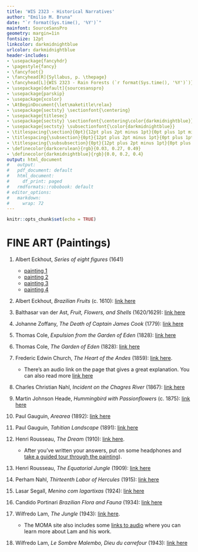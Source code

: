 ```yaml
---
title: 'WIS 2323 - Historical Narratives'
author: "Emilio M. Bruna"
date: "`r format(Sys.time(), '%Y')`"
mainfont: SourceSansPro
geometry: margin=1in
fontsize: 12pt
linkcolor: darkmidnightblue
urlcolor: darkmidnightblue
header-includes:
- \usepackage{fancyhdr}
- \pagestyle{fancy}
- \fancyfoot{}
- \fancyhead[R]{Syllabus, p. \thepage}
- \fancyhead[L]{WIS 2323 - Rain Forests (`r format(Sys.time(), '%Y')`)}
- \usepackage[default]{sourcesanspro}
- \usepackage{parskip}
- \usepackage{xcolor}
- \AtBeginDocument{\let\maketitle\relax}
- \usepackage{sectsty} \sectionfont{\centering}
- \usepackage{titlesec}
- \usepackage{sectsty} \sectionfont{\centering\color{darkmidnightblue}}
- \usepackage{sectsty} \subsectionfont{\color{darkmidnightblue}}
- \titlespacing{\section}{0pt}{12pt plus 2pt minus 1pt}{0pt plus 1pt minus 1pt}
- \titlespacing{\subsection}{0pt}{12pt plus 2pt minus 1pt}{0pt plus 1pt minus 1pt}
- \titlespacing{\subsubsection}{0pt}{12pt plus 2pt minus 1pt}{0pt plus 1pt minus 1pt}
- \definecolor{darkcerulean}{rgb}{0.03, 0.27, 0.49}
- \definecolor{darkmidnightblue}{rgb}{0.0, 0.2, 0.4}
output: html_document
#   output:
#   pdf_document: default
#   html_document:
#     df_print: paged
#   rmdformats::robobook: default
# editor_options: 
#   markdown: 
#     wrap: 72
---
```


```r
knitr::opts_chunk$set(echo = TRUE)
```

# FINE ART (Paintings)

\vspace{0.3cm}

1.  Albert Eckhout, *Series of eight figures* (1641)

    -   [painting
        1](https://en.wikipedia.org/wiki/File:Albert_Eckhout_-_Mameluca.JPG)
    -   [painting
        2](https://en.wikipedia.org/wiki/File:Albert_Eckhout_painting.jpg)
    -   [painting 3](https://en.wikipedia.org/wiki/File:MulatoAE.jpg)
    -   [painting
        4](https://en.wikipedia.org/wiki/File:Albert_Eckhout_Tapuia_woman_1641.jpg)

<!-- Eckhout was among the first European artists to paint scenes from the "New World"; he accompanied Johan Maurits, Prince of Nassau-Siegen and the Dutch governor-general of Brazil. For more and context [see this](https://www.khanacademy.org/humanities/art-americas/new-spain/colonial-brazil/a/albert-eckhout-series-of-eight-figures) -->

2.  Albert Eckhout, *Brazilian Fruits* (c. 1610): [link
    here](https://en.wikipedia.org/wiki/File:Albert_Eckhout_1610-1666_Brazilian_fruits.jpg)

3.  Balthasar van der Ast, *Fruit, Flowers, and Shells* (1620/1629):
    [link here](http://emuseum.toledomuseum.org/objects/55093)

4.  Johanne Zoffany, *The Death of Captain James Cook* (1779): [link
    here](https://en.wikipedia.org/wiki/The_Death_of_Captain_James_Cook_(Zoffany)#/media/File:Zoffany_Death_of_Captain_Cook.jpg)

5.  Thomas Cole, *Expulsion from the Garden of Eden* (1828): [link
    here](https://artsandculture.google.com/asset/expulsion-from-the-garden-of-eden/IQEPipHQTghvCw?hl=en)

6.  Thomas Cole, *The Garden of Eden* (1828): [link
    here](https://artsandculture.google.com/asset/the-garden-of-eden-thomas-cole/FwHRDrYYX_YVuw)

7.  Frederic Edwin Church, *The Heart of the Andes* (1859): [link
    here](https://www.metmuseum.org/art/collection/search/10481).

    -   There's an audio link on the page that gives a great
        explanation. You can also read more [link
        here](https://en.wikipedia.org/wiki/The_Heart_of_the_Andes)

8.  Charles Christian Nahl, *Incident on the Chagres River* (1867):
    [link
    here](http://imgzoom.cdlib.org/Fullscreen.ics?ark=ark:/13030/tf658010cs/z1&&brand=oac4)

9.  Martin Johnson Heade, *Hummingbird with Passionflowers* (c. 1875):
    [link
    here](https://artsandculture.google.com/asset/hummingbird-and-passionflowers-martin-johnson-heade/LAEr7eIcfErZwg?hl=en)

10. Paul Gauguin, *Arearea* (1892): [link
    here](https://www.wikiart.org/en/paul-gauguin/arearea-i-1892)

11. Paul Gauguin, *Tahitian Landscape* (1891): [link
    here](./texts_images/paintings/gauguin_tahitian_landscape.jpeg)

<!-- Note that Gauguin [was an exploitative colonialist in his own right](https://www.dailyartmagazine.com/gauguin-master-or-monster/).  -->

12. Henri Rousseau, *The Dream* (1910): [link
    here](https://en.wikipedia.org/wiki/Henri_Rousseau#/media/File:Henri_Rousseau_-_Le_R%C3%AAve_-_Google_Art_Project.jpg).

    -   After you've written your answers, put on some headphones and
        [take a guided tour through the
        painting](https://artsandculture.google.com/story/xwVxpOh7XnK4bQ)).

<!-- Good info [link here](https://www.nga.gov/learn/teachers/lessons-activities/ecology/rousseau-jungle.html) -->

13. Henri Rousseau, *The Equatorial Jungle* (1909): [link
    here](https://artsandculture.google.com/asset/the-equatorial-jungle-henri-rousseau/cwFWCSzNtFX8ew)

14. Perham Nahl, *Thirteenth Labor of Hercules* (1915): [link
    here](https://www.artsy.net/artwork/perham-wilhelm-nahl-the-thirteenth-labor-of-hercules-official-poster-for-the-panama-pacific-international-exposition)

15. Lasar Segall, *Menino com lagartixas* (1924): [link
    here](https://artsandculture.google.com/asset/menino-com-lagartixas-lasar-segall/lAEC6kbwDCYW_A)

16. Candido Portinari *Brazilian Flora and Fauna* (1934): [link
    here](https://artsandculture.google.com/asset/brazilian-flora-and-fauna/dQFZBwYjfMCjsA)

17. Wilfredo Lam, *The Jungle* (1943): [link
    here](https://www.wikiart.org/en/wifredo-lam/the-jungle-1943).

    -   The MOMA site also includes some [links to
        audio](https://www.moma.org/collection/works/34666) where you
        can learn more about Lam and his work.

18. Wilfredo Lam, *Le Sombre Malembo, Dieu du carrefour* (1943): [link
    here](https://www.wikiart.org/en/wifredo-lam/le-sombre-malembo-dieu-du-carrefour-1943)

<!-- ![Ekhout-Series of eight figures (1-2)](./texts_images/paintings/ekhout1.jpeg){height=30%}   -->

<!-- ![Ekhout-Series of eight figures (3-4)](./texts_images/paintings/ekhout2.jpeg){height=30%}   -->

<!-- ![Ekhout-Series of eight figures (5-6)](./texts_images/paintings/ekhout4.jpeg){height=30%}   -->

<!-- ![Ekhout-Series of eight figures (7-8)](./texts_images/paintings/ekhout5.jpeg){height=30%}    -->

<!-- ![Ekhout - Coconuts](./texts_images/paintings/ekhout6.jpeg){height=30%}   -->

<!-- ![van der Ast - Fruit, Flowers, and Shells](./texts_images/paintings/vanderast.jpeg){height=50%}   -->

<!-- ![Zofany - The Death of Captain James Cook](./texts_images/paintings/zoffany.jpeg){height=30%}   -->

<!-- ![Cole](./texts_images/paintings/cole2.jpeg){height=30%}   -->

<!-- ![Cole - Expulsion from the Garden of Eden](./texts_images/paintings/cole1.jpeg){height=30%}   -->

<!-- ![Church - The Heart of the Andes](./texts_images/paintings/church.jpeg){height=30%}   -->

<!-- ![C Nahl - Incident on the Chagres River](./texts_images/paintings/nahl1.png){height=50%}   -->

<!-- ![Heade - South American River](./texts_images/paintings/heade1.jpeg){height=50%}   -->

<!-- ![Gauguin - Tahitian Landscape](./texts_images/paintings/gauguin_tahitian_landscape.jpeg){height=30%}    -->

<!-- ![Gauguin - Bathers in Tahiti](./texts_images/paintings/gauguin_bathers.jpeg){height=30%}    -->

<!-- ![Rousseau - The Dream](./texts_images/paintings/rousseau1.jpeg){height=30%}   -->

<!-- ![Rousseau - The Equatorial Jungle](./texts_images/paintings/rousseau2.jpeg){height=30%}   -->

<!-- ![P Nahl - Thirteenth Labor of Hercules](./texts_images/paintings/nahl2.jpg){height=30%}   -->

<!-- ![Segall - Menino com lagartixas](./texts_images/paintings/segall.jpeg){height=30%}   -->

<!-- ![W. Lam - The Jungle (La Jungla)](./texts_images/paintings/lam_jungle.jpeg){height=30%}    -->

<!-- ![W. Lam - Le Sombre Malembo, Dieu du carrefour](./texts_images/paintings/lam_sombre.jpeg){height=30%}   -->

<!-- ![Candido Portinari - Brazilian Flora and Fauna](https://artsandculture.google.com/asset/brazilian-flora-and-fauna/dQFZBwYjfMCjsA)   -->

<!-- [link for hi-res](https://artsandculture.google.com/asset/brazilian-flora-and-fauna/dQFZBwYjfMCjsA) -->

<!-- #### Others -->

<!-- The Naturalist on the River Amazons Henry Walter Bates -->

<!-- https://www.gutenberg.org/files/2440/2440-h/2440-h.htm -->

<!-- David Livingstone *A popular account of the Narrative of an expedition to the Zambesi and its tributaries* [[link to full text](https://www.gutenberg.org/files/2519/2519-h/2519-h.htm)] and [link](https://library.si.edu/digital-library/book/narrativeofexpe00livi). -->

<!-- von Humboldt *Personal Narrative of Travels to the Equinoctial Regions of America, During the Years 1799-1804* -->

<!-- - Juan Diego de Valdez - Lost City of Zinj -->

<!-- - David Livingstone - Narrative of an Expedition -->

<!-- - JE Warren - the Romance of the Tropics (Knickerbocker Magazine) -->

<!-- - Pierre d'Ailly -  Imago Mundi (1410) -->

<!-- #### Timeline -->

<!-- 1271   Marco Polo goes to China.   -->

<!-- 1418   João Gonçalves Zarco and Tristão Vaz Teixeira discover Porto Santo.   -->

<!-- 1434   Gil Eanes passes Cabo de Não and rounds Cape Bojador.   -->

<!-- 1443   Nuno Tristão passes Cape Blanco.   -->

<!-- 1444   Dinis Dias reaches the mouth of the Senegal River.   -->

<!-- 1446   The Portuguese reach Cape Verde and the Gambia River.   -->

<!-- 1460   Pêro de Sintra reaches Sierra Leone.   -->

<!-- 1473   Lopo Gonçalves is the first to cross the equator.   -->

<!-- 1474   Ruy de Sequeira discovers São Tomé and Príncipe.   -->

<!-- 1482   Diogo Cão reaches the Congo River, where he erects a “padrão” (pillar of stone).   -->

<!-- 1492   Columbus sails to the New World.   -->

<!-- 1498    Vasco de Gama Sailed around Africa to India   -->

<!-- 1519   Ferdinand Magellan and his crew sail around the world from 1519-1522.   -->

<!-- 1513    Vasco Nunez de Balboa Crossed the Isthmus of Panama   -->

<!-- 1521    Hernand Cortez Mexico and the Aztecs   -->

<!-- 1533    Francisco Pizarro Defeated the Inca   -->

<!-- #### Maps of Exploration  -->

<!-- [Pacific](https://en.wikipedia.org/wiki/Exploration_of_the_Pacific#/media/File:SpanishPacific.svg)   -->

<!-- [Americas](https://en.wikipedia.org/wiki/Spanish_colonization_of_the_Americas)   -->
